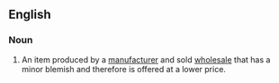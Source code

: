 ==English==

===Noun===
{{en-noun}}

# {{lb|en|manufacturing}} An item produced by a [[manufacturer]] and sold [[wholesale]] that has a minor blemish and therefore is offered at a lower price.
